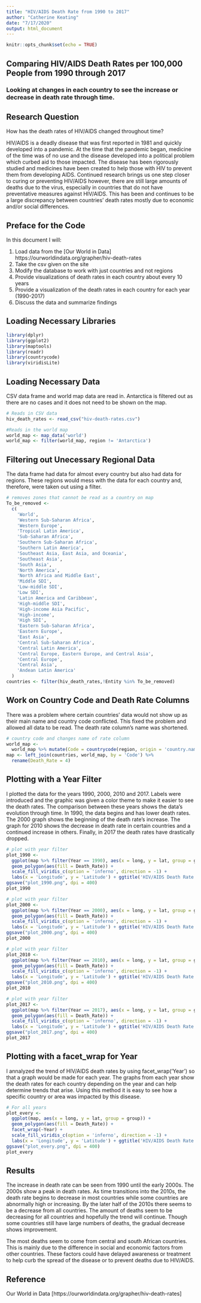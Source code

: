 ```yaml
---
title: "HIV/AIDS Death Rate from 1990 to 2017"
author: "Catherine Keating"
date: "7/17/2020"
output: html_document
---
```

```r
knitr::opts_chunk$set(echo = TRUE)
```
## Comparing HIV/AIDS Death Rates per 100,000 People from 1990 through 2017
### Looking at changes in each country to see the increase or decrease in death rate through time.

## Research Question
How has the death rates of HIV/AIDS changed throughout time?

HIV/AIDS is a deadly disease that was first reported in 1981 and quickly developed into a pandemic. At the time that the pandemic began, medicine of the time was of no use and the disease developed into a political problem which curbed aid to those impacted. The disease has been rigorously studied and medicines have been created to help those with HIV to prevent them from developing AIDS. Continued research brings us one step closer to curing or preventing HIV/AIDS however, there are still large amounts of deaths due to the virus, especially in countries that do not have preventative measures against HIV/AIDS. This has been and continues to be a large discrepancy between countries' death rates mostly due to economic and/or social differences.

## Preface for the Code
In this document I will:

1. Load data from the [Our World in Data] https://ourworldindata.org/grapher/hiv-death-rates
2. Take the csv given on the site
3. Modify the database to work with just countries and not regions
4. Provide visualizations of death rates in each country about every 10 years
5. Provide a visualization of the death rates in each country for each year (1990-2017)
6. Discuss the data and summarize findings

## Loading Necessary Libraries
```r
library(dplyr)
library(ggplot2)
library(maptools)
library(readr)
library(countrycode)
library(viridisLite)
```

## Loading Necessary Data
CSV data frame and world map data are read in. Antarctica is filtered out as there are no cases and it does not need to be shown on the map.
```r
# Reads in CSV data
hiv_death_rates <- read_csv("hiv-death-rates.csv")

#Reads in the world map
world_map <- map_data('world')
world_map <- filter(world_map, region != 'Antarctica')
```

## Filtering out Unecessary Regional Data
The data frame had data for almost every country but also had data for regions. These regions would mess with the data for each country and, therefore, were taken out using a filter.
```r
# removes zones that cannot be read as a country on map
To_be_removed <-
  c(
    'World',
    'Western Sub-Saharan Africa',
    'Western Europe',
    'Tropical Latin America',
    'Sub-Saharan Africa',
    'Southern Sub-Saharan Africa',
    'Southern Latin America',
    'Southeast Asia, East Asia, and Oceania',
    'Southeast Asia',
    'South Asia',
    'North America',
    'North Africa and Middle East',
    'Middle SDI',
    'Low-middle SDI',
    'Low SDI',
    'Latin America and Caribbean',
    'High-middle SDI',
    'High-income Asia Pacific',
    'High-income',
    'High SDI',
    'Eastern Sub-Saharan Africa',
    'Eastern Europe',
    'East Asia',
    'Central Sub-Saharan Africa',
    'Central Latin America',
    'Central Europe, Eastern Europe, and Central Asia',
    'Central Europe',
    'Central Asia',
    'Andean Latin America'
  )
countries <- filter(hiv_death_rates,!Entity %in% To_be_removed)
```

## Work on Country Code and Death Rate Columns
There was a problem where certain countries' data would not show up as their main name and country code conflicted. This fixed the problem and allowed all data to be read. The death rate column's name was shortened.
```r
# country code and changes name of rate column
world_map <-
  world_map %>% mutate(Code = countrycode(region, origin = 'country.name', destination = 'iso3c'))
map <- left_join(countries, world_map, by = 'Code') %>%
  rename(Death_Rate = 4)
```

## Plotting with a Year Filter
I plotted the data for the years 1990, 2000, 2010 and 2017. Labels were introduced and the graphic was given a color theme to make it easier to see the death rates. The comparison between these years shows the data's evolution through time. In 1990, the data begins and has lower death rates. The 2000 graph shows the beginning of the death rate's increase. The graph for 2010 shows the decrease in death rate in certain countries and a continued increase in others. Finally, in 2017 the death rates have drastically dropped.
```r
# plot with year filter
plot_1990 <-
  ggplot(map %>% filter(Year == 1990), aes(x = long, y = lat, group = group)) +
  geom_polygon(aes(fill = Death_Rate)) +
  scale_fill_viridis_c(option = 'inferno', direction = -1) +
  labs(x = 'Longitude', y = 'Latitude') + ggtitle('HIV/AIDS Death Rate per 100,000 people in 1990')
ggsave("plot_1990.png", dpi = 400)
plot_1990

# plot with year filter
plot_2000 <-
  ggplot(map %>% filter(Year == 2000), aes(x = long, y = lat, group = group)) +
  geom_polygon(aes(fill = Death_Rate)) +
  scale_fill_viridis_c(option = 'inferno', direction = -1) +
  labs(x = 'Longitude', y = 'Latitude') + ggtitle('HIV/AIDS Death Rate per 100,000 people in 2000')
ggsave("plot_2000.png", dpi = 400)
plot_2000

# plot with year filter
plot_2010 <-
  ggplot(map %>% filter(Year == 2010), aes(x = long, y = lat, group = group)) +
  geom_polygon(aes(fill = Death_Rate)) +
  scale_fill_viridis_c(option = 'inferno', direction = -1) +
  labs(x = 'Longitude', y = 'Latitude') + ggtitle('HIV/AIDS Death Rate per 100,000 people in 2010')
ggsave("plot_2010.png", dpi = 400)
plot_2010

# plot with year filter
plot_2017 <-
  ggplot(map %>% filter(Year == 2017), aes(x = long, y = lat, group = group)) +
  geom_polygon(aes(fill = Death_Rate)) +
  scale_fill_viridis_c(option = 'inferno', direction = -1) +
  labs(x = 'Longitude', y = 'Latitude') + ggtitle('HIV/AIDS Death Rate per 100,000 people in 2017')
ggsave("plot_2017.png", dpi = 400)
plot_2017
```

## Plotting with a facet_wrap for Year
I annalyzed the trend of HIV/AIDS death rates by using facet_wrap('Year') so that a graph would be made for each year. The graphs from each year show the death rates for each country depending on the year and can help determine trends that arise. Using this method it is easy to see how a specific country or area was impacted by this disease.
```r
# For all years
plot_every <-
  ggplot(map, aes(x = long, y = lat, group = group)) +
  geom_polygon(aes(fill = Death_Rate)) +
  facet_wrap(~Year) +
  scale_fill_viridis_c(option = 'inferno', direction = -1) +
  labs(x = 'Longitude', y = 'Latitude') + ggtitle('HIV/AIDS Death Rate per 100,000 people')
ggsave("plot_every.png", dpi = 400)
plot_every
```

## Results
The increase in death rate can be seen from 1990 until the early 2000s. The 2000s show a peak in death rates. As time transitions into the 2010s, the death rate begins to decrease in most countries while some countries are abnormally high or increasing. By the later half of the 2010s there seems to be a decrease from all countries. The amount of deaths seem to be decreasing for all countries and hopefully the trend will continue. Though some countries still have large numbers of deaths, the gradual decrease shows improvement.

The most deaths seem to come from central and south African countries. This is mainly due to the difference in social and economic factors from other countries. These factors could have delayed awareness or treatment to help curb the spread of the disease or to prevent deaths due to HIV/AIDS.

## Reference
Our World in Data [https://ourworldindata.org/grapher/hiv-death-rates]